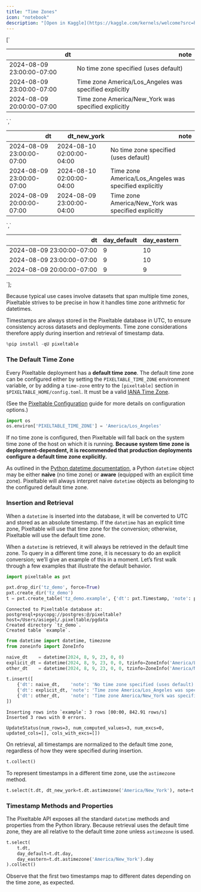 ```yaml
---
title: "Time Zones"
icon: "notebook"
description: "[Open in Kaggle](https://kaggle.com/kernels/welcome?src=https://github.com/pixeltable/pixeltable/blob/release/docs/notebooks/feature-guides/time-zones.ipynb) | [Open in Colab](https://colab.research.google.com/github/pixeltable/pixeltable/blob/release/docs/notebooks/feature-guides/time-zones.ipynb) | [View on GitHub](https://github.com/pixeltable/pixeltable/blob/release/docs/notebooks/feature-guides/time-zones.ipynb)"
---
```


[`
<table class="dataframe" data-quarto-postprocess="true" data-border="1">
<thead>
<tr style="text-align: right;">
<th data-quarto-table-cell-role="th">dt</th>
<th data-quarto-table-cell-role="th">note</th>
</tr>
</thead>
<tbody>
<tr>
<td>2024-08-09 23:00:00-07:00</td>
<td>No time zone specified (uses default)</td>
</tr>
<tr>
<td>2024-08-09 23:00:00-07:00</td>
<td>Time zone America/Los_Angeles was specified explicitly</td>
</tr>
<tr>
<td>2024-08-09 20:00:00-07:00</td>
<td>Time zone America/New_York was specified explicitly</td>
</tr>
</tbody>
</table>
`,`
<table class="dataframe" data-quarto-postprocess="true" data-border="1">
<thead>
<tr style="text-align: right;">
<th data-quarto-table-cell-role="th">dt</th>
<th data-quarto-table-cell-role="th">dt_new_york</th>
<th data-quarto-table-cell-role="th">note</th>
</tr>
</thead>
<tbody>
<tr>
<td>2024-08-09 23:00:00-07:00</td>
<td>2024-08-10 02:00:00-04:00</td>
<td>No time zone specified (uses default)</td>
</tr>
<tr>
<td>2024-08-09 23:00:00-07:00</td>
<td>2024-08-10 02:00:00-04:00</td>
<td>Time zone America/Los_Angeles was specified explicitly</td>
</tr>
<tr>
<td>2024-08-09 20:00:00-07:00</td>
<td>2024-08-09 23:00:00-04:00</td>
<td>Time zone America/New_York was specified explicitly</td>
</tr>
</tbody>
</table>
`,`
<table class="dataframe" data-quarto-postprocess="true" data-border="1">
<thead>
<tr style="text-align: right;">
<th data-quarto-table-cell-role="th">dt</th>
<th data-quarto-table-cell-role="th">day_default</th>
<th data-quarto-table-cell-role="th">day_eastern</th>
</tr>
</thead>
<tbody>
<tr>
<td>2024-08-09 23:00:00-07:00</td>
<td>9</td>
<td>10</td>
</tr>
<tr>
<td>2024-08-09 23:00:00-07:00</td>
<td>9</td>
<td>10</td>
</tr>
<tr>
<td>2024-08-09 20:00:00-07:00</td>
<td>9</td>
<td>9</td>
</tr>
</tbody>
</table>
`];


Because typical use cases involve datasets that span multiple time
zones, Pixeltable strives to be precise in how it handles time zone
arithmetic for datetimes.

Timestamps are always stored in the Pixeltable database in UTC, to
ensure consistency across datasets and deployments. Time zone
considerations therefore apply during insertion and retrieval of
timestamp data.


```python
%pip install -qU pixeltable
```

### The Default Time Zone

Every Pixeltable deployment has a **default time zone**. The default
time zone can be configured either by setting the `PIXELTABLE_TIME_ZONE`
environment variable, or by adding a `time-zone` entry to the
`[pixeltable]` section in `$PIXELTABLE_HOME/config.toml`. It must be a
valid [IANA Time
Zone](https://en.wikipedia.org/wiki/List_of_tz_database_time_zones).

(See the [Pixeltable
Configuration](https://pixeltable.github.io/pixeltable/config/) guide
for more details on configuration options.)


```python
import os
os.environ['PIXELTABLE_TIME_ZONE'] = 'America/Los_Angeles'
```

If no time zone is configured, then Pixeltable will fall back on the
system time zone of the host on which it is running. **Because system
time zone is deployment-dependent, it is recommended that production
deployments configure a default time zone explicitly.**

As outlined in the [Python datetime
documentation](https://docs.python.org/3/library/datetime.html), a
Python `datetime` object may be either **naive** (no time zone) or
**aware** (equipped with an explicit time zone). Pixeltable will always
interpret naive `datetime` objects as belonging to the configured
default time zone.

### Insertion and Retrieval

When a `datetime` is inserted into the database, it will be converted to
UTC and stored as an absolute timestamp. If the `datetime` has an
explicit time zone, Pixeltable will use that time zone for the
conversion; otherwise, Pixeltable will use the default time zone.

When a `datetime` is retrieved, it will always be retrieved in the
default time zone. To query in a different time zone, it is necessary to
do an explicit conversion; we’ll give an example of this in a moment.
Let’s first walk through a few examples that illustrate the default
behavior.


```python
import pixeltable as pxt

pxt.drop_dir('tz_demo', force=True)
pxt.create_dir('tz_demo')
t = pxt.create_table('tz_demo.example', {'dt': pxt.Timestamp, 'note': pxt.String})
```

``` text
Connected to Pixeltable database at: postgresql+psycopg://postgres:@/pixeltable?host=/Users/asiegel/.pixeltable/pgdata
Created directory `tz_demo`.
Created table `example`.
```


```python
from datetime import datetime, timezone
from zoneinfo import ZoneInfo

naive_dt    = datetime(2024, 8, 9, 23, 0, 0)
explicit_dt = datetime(2024, 8, 9, 23, 0, 0, tzinfo=ZoneInfo('America/Los_Angeles'))
other_dt    = datetime(2024, 8, 9, 23, 0, 0, tzinfo=ZoneInfo('America/New_York'))

t.insert([
    {'dt': naive_dt,    'note': 'No time zone specified (uses default)'},
    {'dt': explicit_dt, 'note': 'Time zone America/Los_Angeles was specified explicitly'},
    {'dt': other_dt,    'note': 'Time zone America/New_York was specified explicitly'}
])
```

``` text
Inserting rows into `example`: 3 rows [00:00, 842.91 rows/s]
Inserted 3 rows with 0 errors.
```

``` text
UpdateStatus(num_rows=3, num_computed_values=3, num_excs=0, updated_cols=[], cols_with_excs=[])
```

On retrieval, all timestamps are normalized to the default time zone,
regardless of how they were specified during insertion.


```python
t.collect()
```

<div dangerouslySetInnerHTML={{ __html: quartoRawHtml[0] }} />

To represent timestamps in a different time zone, use the `astimezone`
method.


```python
t.select(t.dt, dt_new_york=t.dt.astimezone('America/New_York'), note=t.note).collect()
```

<div dangerouslySetInnerHTML={{ __html: quartoRawHtml[1] }} />

### Timestamp Methods and Properties

The Pixeltable API exposes all the standard `datetime` methods and
properties from the Python library. Because retrieval uses the default
time zone, they are all relative to the default time zone unless
`astimezone` is used.


```python
t.select(
    t.dt,
    day_default=t.dt.day,
    day_eastern=t.dt.astimezone('America/New_York').day
).collect()
```

<div dangerouslySetInnerHTML={{ __html: quartoRawHtml[2] }} />

Observe that the first two timestamps map to different dates depending
on the time zone, as expected.
